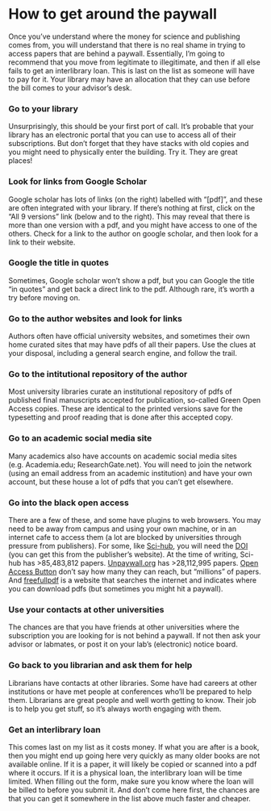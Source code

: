 # How to get around the paywall {#paywall}

Once you've understand where the money for science and publishing comes from, you will understand that there is no real shame in trying to access papers that are behind a paywall. Essentially, I’m going to recommend that you move from legitimate to illegitimate, and then if all else fails to get an interlibrary loan. This is last on the list as someone will have to pay for it. Your library may have an allocation that they can use before the bill comes to your advisor’s desk.

### Go to your library

Unsurprisingly, this should be your first port of call. It’s probable that your library has an electronic portal that you can use to access all of their subscriptions. But don’t forget that they have stacks with old copies and you might need to physically enter the building. Try it. They are great places!

### Look for links from Google Scholar

Google scholar has lots of links (on the right) labelled with “[pdf]”, and these are often integrated with your library. If there’s nothing at first, click on the “All 9 versions” link (below and to the right). This may reveal that there is more than one version with a pdf, and you might have access to one of the others. Check for a link to the author on google scholar, and then look for a link to their website.

### Google the title in quotes
Sometimes, Google scholar won't show a pdf, but you can Google the title "in quotes" and get back a direct link to the pdf. Although rare, it's worth a try before moving on.

### Go to the author websites and look for links

Authors often have official university websites, and sometimes their own home curated sites that may have pdfs of all their papers. Use the clues at your disposal, including a general search engine, and follow the trail.

### Go to the intitutional repository of the author

Most university libraries curate an institutional repository of pdfs of published final manuscripts accepted for publication, so-called Green Open Access copies. These are identical to the printed versions save for the typesetting and proof reading that is done after this accepted copy. 

### Go to an academic social media site

Many academics also have accounts on academic social media sites (e.g. Academia.edu; ResearchGate.net). You will need to join the network (using an email address from an academic institution) and have your own account, but these house a lot of pdfs that you can’t get elsewhere.

### Go into the black open access

There are a few of these, and some have plugins to web browsers. You may need to be away from campus and using your own machine, or in an internet cafe to access them (a lot are blocked by universities through pressure from publishers). For some, like [Sci-hub](https://sci-hub.se/), you will need the [DOI](DOI.html) (you can get this from the publisher’s website). At the time of writing, Sci-hub has >85,483,812 papers. [Unpaywall.org](https://unpaywall.org/) has >28,112,995 papers. [Open Access Button](https://openaccessbutton.org/) don’t say how many they can reach, but “millions” of papers. And [freefullpdf](http://www.freefullpdf.com/) is a website that searches the internet and indicates where you can download pdfs (but sometimes you might hit a paywall). 

### Use your contacts at other universities

The chances are that you have friends at other universities where the subscription you are looking for is not behind a paywall. If not then ask your advisor or labmates, or post it on your lab’s (electronic) notice board.

### Go back to you librarian and ask them for help

Librarians have contacts at other libraries. Some have had careers at other institutions or have met people at conferences who’ll be prepared to help them. Librarians are great people and well worth getting to know. Their job is to help you get stuff, so it’s always worth engaging with them.

### Get an interlibrary loan

This comes last on my list as it costs money. If what you are after is a book, then you might end up going here very quickly as many older books are not available online. If it is a paper, it will likely be copied or scanned into a pdf where it occurs. If it is a physical loan, the interlibrary loan will be time limited. When filling out the form, make sure you know where the loan will be billed to before you submit it. And don’t come here first, the chances are that you can get it somewhere in the list above much faster and cheaper.
